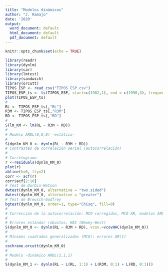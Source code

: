 ```yaml
---
title: "Modelos dinámicos"
author: "J. Ramajo"
date: '2020'
output:
  word_document: default
  html_document: default
  pdf_document: default
---
```


```r
knitr::opts_chunk$set(echo = TRUE)
```

```r
library(readr)
library(dynlm)
library(car)
library(lmtest)
library(sandwich)
library(orcutt)
TIPOS_ESP <- read_csv("TIPOS_ESP.csv")
TIPOS_ESP_ts <- ts(TIPOS_ESP, start=c(1982,1), end = c(1990,3), frequency = 4)
plot(TIPOS_ESP_ts)
#
RL <- TIPOS_ESP_ts[,"RL"]
R3M <- TIPOS_ESP_ts[,"R3M"] 
RD <- TIPOS_ESP_ts[,"RD"]
#
S(lm_KM <- lm(RL ~ R3M + RD))
#
# Modelo ARDL(0,0,0) -estático- 
#
S(dynlm_KM_0 <- dynlm(RL ~ R3M + RD))
# Contrastes de correlación serial (autocorrelación)
#
# Correlograma
r <-residuals(dynlm_KM_0)
plot(r)
abline(h=0, lty=2)
corr <- acf(r)
corr$acf[2:10]
# Test de Durbin-Watson
dwtest(dynlm_KM_0, alternative = "two.sided")
dwtest(dynlm_KM_0, alternative = "greater")
# Test de Breusch-Godfrey
bgtest(dynlm_KM_0, order=1, type="Chisq", fill=0)
#
# Corrección de la autocorrelación: MCO corregidos, MCG-AR, modelos ARDL
#
# Errores estándar robustos, HAC (Newey-West)
S(dynlm_KM_0 <- dynlm(RL ~ R3M + RD), vcov.=vcovHAC(dynlm_KM_0))
#
# Mínimos cuadrados generalizados (MCG): errores AR(1)
#
cochrane.orcutt(dynlm_KM_0)
#
# Modelo -dinámico ARDL(1,1,1) 
#
S(dynlm_KM_1 <- dynlm(RL ~ L(RL, 1:1) + L(R3M, 0:1) + L(RD, 0:1)))
```
